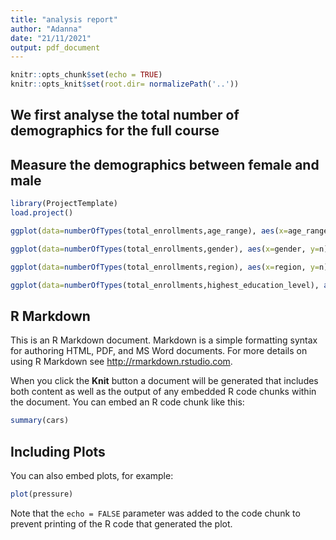 ```yaml
---
title: "analysis report"
author: "Adanna"
date: "21/11/2021"
output: pdf_document
---
```


```r
knitr::opts_chunk$set(echo = TRUE)
knitr::opts_knit$set(root.dir= normalizePath('..'))
```




## We first analyse the total number of demographics for the full course
## Measure the demographics between female and male
```r
library(ProjectTemplate)
load.project()
```

```r
ggplot(data=numberOfTypes(total_enrollments,age_range), aes(x=age_range, y=n)) + geom_bar(stat="identity")
```


```r
ggplot(data=numberOfTypes(total_enrollments,gender), aes(x=gender, y=n)) + geom_bar(stat="identity")
```

```r
ggplot(data=numberOfTypes(total_enrollments,region), aes(x=region, y=n)) + geom_bar(stat="identity")
```


```r
ggplot(data=numberOfTypes(total_enrollments,highest_education_level), aes(x=highest_education_level, y=n)) + geom_bar(stat="identity")
```



## R Markdown

This is an R Markdown document. Markdown is a simple formatting syntax for authoring HTML, PDF, and MS Word documents. For more details on using R Markdown see <http://rmarkdown.rstudio.com>.

When you click the **Knit** button a document will be generated that includes both content as well as the output of any embedded R code chunks within the document. You can embed an R code chunk like this:

```r
summary(cars)
```

## Including Plots

You can also embed plots, for example:

```r
plot(pressure)
```

Note that the `echo = FALSE` parameter was added to the code chunk to prevent printing of the R code that generated the plot.
